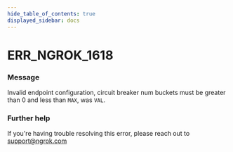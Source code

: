 ```yaml
---
hide_table_of_contents: true
displayed_sidebar: docs
---
```



# ERR_NGROK_1618

### Message
Invalid endpoint configuration, circuit breaker num buckets must be greater than 0 and less than `MAX`, was `VAL`.

<ErrorDetails error='err_ngrok_1618' />


### Further help
If you're having trouble resolving this error, please reach out to [support@ngrok.com](mailto:support@ngrok.com?subject=Help%20with%20ERR_NGROK_1618)

